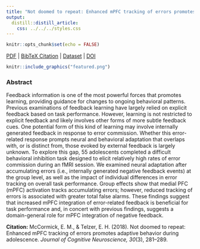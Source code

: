```yaml
---
title: "Not doomed to repeat: Enhanced mPFC tracking of errors promotes adaptive behavior during adolescence."
output:
  distill::distill_article:
    css: ../../../styles.css
---
```


```r
knitr::opts_chunk$set(echo = FALSE)
```

[<i class="fas fa-file-download"></i> PDF](6.McCormick-Telzer-2018-JOCN.pdf) | [<i class="fas fa-quote-left"></i><i class="fas fa-quote-right"></i> BibTeX Citation](cite.bib) | [<i class="ai ai-open-data"></i> Dataset](https://neurovault.org/collections/3102/) | [<i class="fas fa-link"></i> DOI](https://doi.org/10.1162/jocn_a_01206)

```r
knitr::include_graphics("featured.png")
```

### Abstract
Feedback information is one of the most powerful forces that promotes learning, providing guidance for changes to ongoing behavioral patterns. Previous examinations of feedback learning have largely relied on explicit feedback based on task performance. However, learning is not restricted to explicit feedback and likely involves other forms of more subtle feedback cues. One potential form of this kind of learning may involve internally generated feedback in response to error commission. Whether this error-related response prompts neural and behavioral adaptation that overlaps with, or is distinct from, those evoked by external feedback is largely unknown. To explore this gap, 55 adolescents completed a difficult behavioral inhibition task designed to elicit relatively high rates of error commission during an fMRI session. We examined neural adaptation after accumulating errors (i.e., internally generated negative feedback events) at the group level, as well as the impact of individual differences in error tracking on overall task performance. Group effects show that medial PFC (mPFC) activation tracks accumulating errors; however, reduced tracking of errors is associated with greater total false alarms. These findings suggest that increased mPFC integration of error-related feedback is beneficial for task performance and, in concert with previous findings, suggests a domain-general role for mPFC integration of negative feedback.

**Citation:** McCormick, E. M., & Telzer, E. H. (2018). Not doomed to repeat: Enhanced mPFC tracking of errors promotes adaptive behavior during adolescence. *Journal of Cognitive Neuroscience, 30*(3), 281–289.